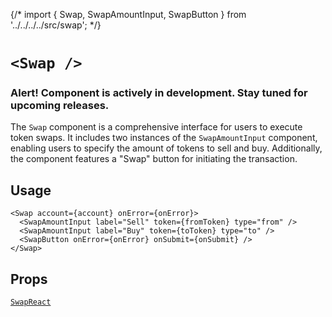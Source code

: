{/* import { Swap, SwapAmountInput, SwapButton } from '../../../../src/swap'; */}

# `<Swap />`

### Alert! Component is actively in development. Stay tuned for upcoming releases.

The `Swap` component is a comprehensive interface for users to execute token swaps. It includes two instances of the `SwapAmountInput` component, enabling users to specify the amount of tokens to sell and buy. Additionally, the component features a "Swap" button for initiating the transaction.

## Usage

```tsx [code]
<Swap account={account} onError={onError}>
  <SwapAmountInput label="Sell" token={fromToken} type="from" />
  <SwapAmountInput label="Buy" token={toToken} type="to" />
  <SwapButton onError={onError} onSubmit={onSubmit} />
</Swap>
```

## Props

[`SwapReact`](/swap/types#SwapReact)
